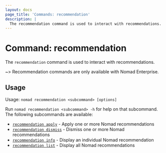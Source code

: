 ```yaml
---
layout: docs
page_title: 'Commands: recommendation'
description: |
  The recommendation command is used to interact with recommendations.
---
```


# Command: recommendation

The `recommendation` command is used to interact with recommendations.

~> Recommendation commands are only available with Nomad Enterprise.

## Usage

Usage: `nomad recommendation <subcommand> [options]`

Run `nomad recommendation <subcommand> -h` for help on that subcommand. The following
subcommands are available:

- [`recommendation apply`][recommendationapply] - Apply one or more Nomad recommendations
- [`recommendation dismiss`][recommendationdismiss] - Dismiss one or more Nomad recommendations
- [`recommendation info`][recommendationinfo] - Display an individual Nomad recommendation
- [`recommendation list`][recommendationlist] - Display all Nomad recommendations

[recommendationapply]: /nomad/commands/recommendation/apply
[recommendationdismiss]: /nomad/commands/recommendation/dismiss
[recommendationinfo]: /nomad/commands/recommendation/info
[recommendationlist]: /nomad/commands/recommendation/list
